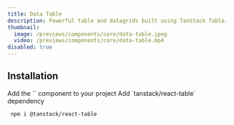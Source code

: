 ```yaml
---
title: Data Table
description: Powerful table and datagrids built using TanStack Table.
thumbnail:
  image: /previews/components/core/data-table.jpeg
  video: /previews/components/core/data-table.mp4
disabled: true
---
```


<ComponentPreview name="demos/components/core/data-table" />

## Installation

<Steps>
  <Step>
    Add the `<Table />` component to your project
  </Step>
  <Step>Add `tanstack/react-table` dependency</Step>

```bash
 npm i @tanstack/react-table
```

</Steps>
